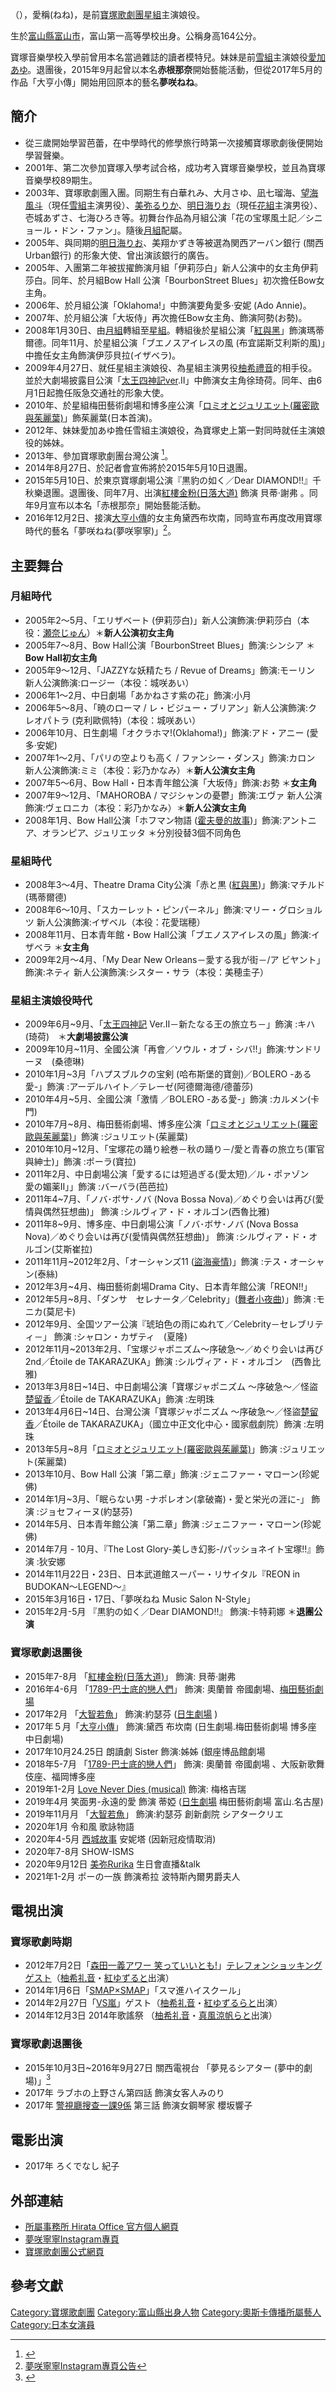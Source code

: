 {{多個問題|
{{copyedit|time=2021-06-01}}
{{blpsources|time=2021-06-01}}
{{roughtranslation|time=2021-06-01}}
}}
{{藝人|type=女演员
| 姓名                    = 夢咲寧寧（ゆめさき ねね）
| 出生日期                = 7月4日
| 綽號                    = ねねちゃん
| 職業                    = 舞台[[演員|演員]]
| 出生地點                = {{JPN}}
| 教育程度                = 寶塚音樂學校
| yearsactive             = 2003-
}}
{{japanese|japanese=夢咲 ねね |kana=ゆめさき ねね|romaji=Yumesaki Nene}}
'''{{lang|ja|夢咲ねね}}'''（{{bd||7月4日|}}），愛稱{{lang|en|NENE}}(ねね)，是前[[寶塚歌劇團|寶塚歌劇團]][[星組|星組]]主演娘役。

生於[[富山縣|富山縣]][[富山市|富山市]]，富山第一高等學校出身。公稱身高164公分。

寶塚音樂學校入學前曾用本名當過雜誌的讀者模特兒。妹妹是前[[雪組|雪組]]主演娘役[[愛加あゆ|愛加あゆ]]。退團後，2015年9月起曾以本名'''赤根那奈'''開始藝能活動，但從2017年5月的作品「大亨小傳」開始用回原本的藝名'''夢咲ねね'''。

== 簡介 ==
* 從三歲開始學習芭蕾，在中學時代的修學旅行時第一次接觸寶塚歌劇後便開始學習聲樂。
* 2001年、第二次參加寶塚入學考試合格，成功考入寶塚音樂學校，並且為寶塚音樂學校89期生。
* 2003年、寶塚歌劇團入團。同期生有白華れみ、大月さゆ、凪七瑠海、[[望海風斗|望海風斗]]（現任[[雪組|雪組]]主演男役）、[[美弥るりか|美弥るりか]]、[[明日海里奥|明日海りお]]（現任[[花組|花組]]主演男役）、壱城あずさ、七海ひろき等。初舞台作品為月組公演「花の宝塚風土記／シニョール・ドン・ファン」。隨後[[月組|月組]]配屬。
* 2005年、與同期的[[明日海りお|明日海りお]]、美翔かずき等被選為関西アーバン銀行 (關西Urban銀行) 的形象大使、曾出演該銀行的廣告。
* 2005年、入團第二年被拔擢飾演月組「伊莉莎白」新人公演中的女主角伊莉莎白。同年、於月組Bow Hall 公演「BourbonStreet Blues」初次擔任Bow女主角。
* 2006年、於月組公演「Oklahoma!」中飾演要角愛多·安妮 (Ado Annie)。
* 2007年、於月組公演「大坂侍」再次擔任Bow女主角、飾演阿勢(お勢)。
* 2008年1月30日、由[[月組|月組]]轉組至[[星組|星組]]。轉組後於星組公演「[[紅與黑|紅與黑]]」飾演瑪蒂爾德。同年11月、於星組公演「ブエノスアイレスの風 (布宜諾斯艾利斯的風)」中擔任女主角飾演伊莎貝拉(イザベラ)。
* 2009年4月27日、就任星組主演娘役、為星組主演男役[[柚希禮音|柚希禮音]]的相手役。並於大劇場披露目公演「[[太王四神記|太王四神記]]ver.Ⅱ」中飾演女主角徐琦荷。同年、由6月1日起擔任阪急交通社的形象大使。
* 2010年、於星組梅田藝術劇場和博多座公演「[[羅密歐與茱麗葉|ロミオとジュリエット(羅密歐與茱麗葉)]]」飾茱麗葉(日本首演)。
* 2012年、妹妹愛加あゆ擔任雪組主演娘役，為寶塚史上第一對同時就任主演娘役的姊妹。
* 2013年、參加寶塚歌劇團台灣公演 <ref>{{Cite web |url=http://takarazukarevue.tw/#/staged |title=寶塚歌劇團台灣公演公式網頁 |access-date=2015-01-11 |archive-date=2021-02-27 |archive-url=https://web.archive.org/web/20210227060223/http://takarazukarevue.tw/#/staged |dead-url=no }}</ref>。
* 2014年8月27日、於記者會宣佈將於2015年5月10日退團。
* 2015年5月10日、於東京寶塚劇場公演『黒豹の如く／Dear DIAMOND!!』千秋樂退團。退團後、同年7月、出演[[红楼金粉|紅樓金粉(日落大道)]] 飾演 貝蒂·謝弗 。同年9月宣布以本名「赤根那奈」開始藝能活動。
* 2016年12月2日、接演[[大亨小傳|大亨小傳]]的女主角黛西布坎南，同時宣布再度改用寶塚時代的藝名「夢咲ねね(夢咲寧寧)」<ref>[https://www.instagram.com/p/BNf2tpzh3uj/ 夢咲寧寧Instagram專頁公告]</ref>。

== 主要舞台 ==
===月組時代===
* 2005年2〜5月、「エリザベート (伊莉莎白)」新人公演飾演:伊莉莎白（本役：[[瀬奈じゅん|瀬奈じゅん]]）＊'''新人公演初女主角'''
* 2005年7〜8月、Bow Hall公演「BourbonStreet Blues」飾演:シンシア ＊'''Bow Hall初女主角'''
* 2005年9〜12月、「JAZZYな妖精たち / Revue of Dreams」飾演:モーリン 新人公演飾演:ロージー（本役：城咲あい）
* 2006年1〜2月、中日劇場「あかねさす紫の花」飾演:小月
* 2006年5〜8月、「暁のローマ / レ・ビジュー・ブリアン」新人公演飾演:クレオパトラ (克利歐佩特)（本役：城咲あい）
* 2006年10月、日生劇場「オクラホマ!(Oklahoma!)」飾演:アド・アニー (愛多·安妮)
* 2007年1〜2月、「パリの空よりも高く / ファンシー・ダンス」飾演:カロン 新人公演飾演:ミミ（本役：彩乃かなみ）＊'''新人公演女主角'''
* 2007年5〜6月、Bow Hall・日本青年館公演「大坂侍」飾演:お勢 ＊'''女主角'''
* 2007年9〜12月、「MAHOROBA / マジシャンの憂鬱」飾演:エヴァ 新人公演飾演:ヴェロニカ（本役：彩乃かなみ）＊'''新人公演女主角'''
* 2008年1月、Bow Hall公演「ホフマン物語 ([[霍夫曼的故事|霍夫曼的故事]])」飾演:アントニア、オランピア、ジュリエッタ ＊分別役替3個不同角色

===星組時代===
* 2008年3〜4月、Theatre Drama City公演「赤と黒 ([[紅與黑|紅與黑]])」飾演:マチルド (瑪蒂爾德)
* 2008年6〜10月、「スカーレット・ピンパーネル」飾演:マリー・グロショルツ 新人公演飾演:イザベル（本役：花愛瑞穂）
* 2008年11月、日本青年館・Bow Hall公演「ブエノスアイレスの風」飾演:イザベラ ＊'''女主角'''
* 2009年2月〜4月、「My Dear New Orleans－愛する我が街－/ア ビヤント」飾演:ネティ 新人公演飾演:シスター・サラ（本役：美穂圭子）

=== 星組主演娘役時代 ===
* 2009年6月~9月、「[[太王四神記|太王四神記]] Ver.Ⅱ－新たなる王の旅立ち－」飾演 :キハ (琦荷)　＊'''大劇場披露公演'''
* 2009年10月~11月、全國公演「再會／ソウル・オブ・シバ!!」飾演:サンドリーヌ　(桑德琳)
* 2010年1月~3月「ハプスブルクの宝剣 (哈布斯堡的寶劍)／BOLERO -ある愛-」飾演 :アーデルハイト／テレーゼ(阿德爾海德/德蕾莎)
* 2010年4月~5月、全國公演「激情 ／BOLERO -ある愛-」飾演 :カルメン(卡門)
* 2010年7月~8月、梅田藝術劇場、博多座公演「[[羅密歐與茱麗葉|ロミオとジュリエット(羅密歐與茱麗葉)]]」飾演 :ジュリエット(茱麗葉)
* 2010年10月~12月、「宝塚花の踊り絵巻－秋の踊り－/愛と青春の旅立ち(軍官與紳士)」飾演 :ポーラ(寶拉)
* 2011年2月、中日劇場公演「愛するには短過ぎる(愛太短)／ル・ポァゾン　愛の媚薬II」」飾演 :バーバラ(芭芭拉)
* 2011年4~7月、「ノバ･ボサ･ノバ (Nova Bossa Nova)／めぐり会いは再び(愛情與偶然狂想曲)」 飾演 :シルヴィア・ド・オルゴン(西魯比雅)
* 2011年8~9月、博多座、中日劇場公演「ノバ･ボサ･ノバ (Nova Bossa Nova)／めぐり会いは再び(愛情與偶然狂想曲)」 飾演 :シルヴィア・ド・オルゴン(艾斯崔拉)
* 2011年11月~2012年2月、「オーシャンズ11 ([[盜海豪情|盜海豪情]])」飾演 :テス・オーシャン(泰絲)
* 2012年3月~4月、梅田藝術劇場Drama City、日本青年館公演「REON!!」
* 2012年5月~8月、「ダンサ　セレナータ／Celebrity」([[舞者小夜曲|舞者小夜曲]])」飾演 :モニカ(莫尼卡)
* 2012年9月、全国ツアー公演『琥珀色の雨にぬれて／Celebrity－セレブリティ－」 飾演 :シャロン・カザティ　(夏隆)
* 2012年11月~2013年2月、「宝塚ジャポニズム～序破急～／めぐり会いは再び 2nd／Étoile de TAKARAZUKA」飾演 :シルヴィア・ド・オルゴン　(西魯比雅)
* 2013年3月8日~14日、中日劇場公演「寶塚ジャポニズム ～序破急～／怪盜[[楚留香|楚留香]]／Étoile de TAKARAZUKA」飾演 :左明珠
* 2013年4月6日~14日、台灣公演「寶塚ジャポニズム ～序破急～／怪盜[[楚留香|楚留香]]／Étoile de TAKARAZUKA」（國立中正文化中心・國家戲劇院）飾演 :左明珠
* 2013年5月~8月「[[羅密歐與茱麗葉|ロミオとジュリエット(羅密歐與茱麗葉)]]」飾演 :ジュリエット(茱麗葉)
* 2013年10月、Bow Hall 公演「第二章」飾演 :ジェニファー・マローン(珍妮佛)
* 2014年1月~3月、「眠らない男 -ナポレオン(拿破崙)・愛と栄光の涯に-」 飾演 :ジョセフィーヌ(約瑟芬)
* 2014年5月、日本青年館公演「第二章」飾演 :ジェニファー・マローン(珍妮佛)
* 2014年7月 - 10月、『The Lost Glory-美しき幻影-/パッショネイト宝塚!!』飾演 :狄安娜
*2014年11月22日・23日、日本武道館スーパー・リサイタル『REON in BUDOKAN～LEGEND～』
*2015年3月16日・17日、「夢咲ねね Music Salon N-Style」
*2015年2月-5月 『黒豹の如く／Dear DIAMOND!!』 飾演:卡特莉娜 ＊'''退團公演''' 

=== 寶塚歌劇退團後 ===

*2015年7-8月 「[[红楼金粉|紅樓金粉(日落大道)]]」  飾演: 貝蒂·謝弗 
*2016年4-6月 「[[1789-巴士底的戀人們|1789-巴士底的戀人們]]」  飾演: 奧蘭普  帝國劇場、[[梅田藝術劇場|梅田藝術劇場]]
*2017年2月 「[[大智若魚|大智若魚]]」 飾演:約瑟芬  ([http://www.nissaytheatre.or.jp/ 日生劇場] {{Wayback|url=http://www.nissaytheatre.or.jp/ |date=20210429190941 }})
*2017年５月「[[大亨小傳|大亨小傳]]」 飾演:黛西 布坎南 (日生劇場.梅田藝術劇場 博多座  中日劇場)
*2017年10月24.25日 朗讀劇 Sister 飾演:姊姊 (銀座博品館劇場
*2018年5-7月 「[[1789-巴士底的戀人們|1789-巴士底的戀人們]]」  飾演: 奧蘭普  帝國劇場 、大阪新歌舞伎座、福岡博多座
*2019年1-2月 [https://en.wikipedia.org/wiki/Love_Never_Dies_(musical) Love Never Dies (musical)] {{Wayback|url=https://en.wikipedia.org/wiki/Love_Never_Dies_(musical) |date=20210226152610 }}飾演: 梅格吉瑞
*2019年4月 笑面男-永遠的愛 飾演 蒂婭 ([http://www.nissaytheatre.or.jp/ 日生劇場] {{Wayback|url=http://www.nissaytheatre.or.jp/ |date=20210429190941 }} 梅田藝術劇場 富山.名古屋)
*2019年11月月 「[[大智若魚|大智若魚]]」 飾演:約瑟芬 創新劇院 シアタークリエ
*2020年1月 令和風 歌詠物語
*2020年4-5月 [[西城故事|西城故事]] 安妮塔 (因新冠疫情取消)
*2020年7-8月 SHOW-ISMS
*2020年9月12日 [[美弥Rurika|美弥Rurika]] 生日會直播&talk
*2021年1-2月  ポーの一族 飾演希拉 波特斯內爾男爵夫人

==電視出演==
=== 寶塚歌劇時期 ===
* 2012年7月2日「[[森田一義アワー_笑っていいとも!|森田一義アワー 笑っていいとも!]]」[[テレフォンショッキング|テレフォンショッキング]]ゲスト（[[柚希礼音|柚希礼音]]・[[紅ゆずる|紅ゆずる]]と出演）
* 2014年1月6日「[[SMAP×SMAP|SMAP×SMAP]]」「スマ進ハイスクール」 
* 2014年2月27日「[[VS嵐|VS嵐]]」ゲスト（[[柚希礼音|柚希礼音]]・[[紅ゆずる|紅ゆずる]]らと出演）
* 2014年12月3日 2014年歌謠祭 （[[柚希礼音|柚希礼音]]・[[真風涼帆|真風涼帆]]らと出演）

=== 寶塚歌劇退團後 ===
* 2015年10月3日~2016年9月27日 關西電視台 「夢見るシアター (夢中的劇場)」<ref>{{Cite web |url=http://www.ktv.jp/yumemiru/index.html |title=KTV『夢見るシアター』 |access-date=2016-02-20 |archive-date=2016-03-01 |archive-url=https://web.archive.org/web/20160301121249/http://www.ktv.jp/yumemiru/index.html |dead-url=no }}</ref>
* 2017年  ラブホの上野さん第四話 飾演女客人みのり
* 2017年  [[警視廳搜查一課9係|警視廳搜查一課9係]]  第三話 飾演女鋼琴家 櫻坂響子

==電影出演==
*2017年 ろくでなし 紀子

==外部連結==
*[https://web.archive.org/web/20160215004413/http://www.hirata-office.jp/talent_profile/entertainment/nana_akane.html 所屬事務所 Hirata Office 官方個人網頁]
*[https://www.instagram.com/akane_nana/ 夢咲寧寧Instagram專頁] {{Wayback|url=https://www.instagram.com/akane_nana/ |date=20170114101101 }}
*[http://kageki.hankyu.co.jp/ 寶塚歌劇團公式網頁] {{Wayback|url=http://kageki.hankyu.co.jp/ |date=20160707121951 }} 

==參考文獻==
{{Reflist}}
{{寶塚歌劇團星組主演娘役|2009.4.27 - 2015.5.10}}

{{DEFAULTSORT:Yumesaki Nene}}
[[Category:寶塚歌劇團|Category:寶塚歌劇團]]
[[Category:富山縣出身人物|Category:富山縣出身人物]]
[[Category:奧斯卡傳播所屬藝人|Category:奧斯卡傳播所屬藝人]]
[[Category:日本女演員|Category:日本女演員]]